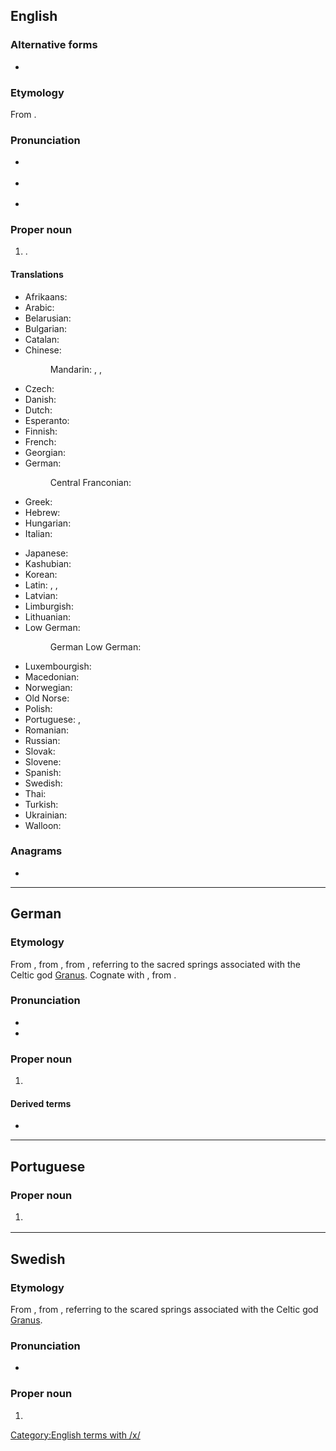 ==English==
{{wikipedia}}

===Alternative forms===
* {{l|en|Aix-la-Chapelle}} {{q|dated}}

===Etymology===
From {{der|en|de|Aachen}}.

===Pronunciation===
* {{a|RP}} {{IPA|en|/ˈɑːkən/}}
* {{a|US}} {{IPA|en|/ˈɑkən/|/ˈɑxən/}}
* {{hyphenation|en|Aa|chen}}

===Proper noun===
{{en-proper noun}}

# {{place|en|city|s/North Rhine-Westphalia|c/Germany}}.

====Translations====
{{trans-top|city in North Rhine-Westphalia}}
* Afrikaans: {{t|af|Aken}}
* Arabic: {{t|ar|آخِن|m}}
* Belarusian: {{t|be|А́хен|m}}
* Bulgarian: {{t|bg|Ахен}}
* Catalan: {{t+|ca|Aquisgrà|f}}
* Chinese:
*: Mandarin: {{t+|cmn|阿亨|tr=Āhēng}}, {{t+|cmn|亞琛}}, {{t+|cmn|亚琛|tr=Yàchēn}}
* Czech: {{t+|cs|Cáchy|p}}
* Danish: {{t|da|Aachen}}
* Dutch: {{t+|nl|Aken|n}}
* Esperanto: {{t|eo|Akeno}}
* Finnish: {{t+|fi|Aachen}}
* French: {{t+|fr|Aix-la-Chapelle}}
* Georgian: {{t|ka|აახენი}}
* German: {{t+|de|Aachen|n}}
*: Central Franconian: {{t|gmw-cfr|Oche|alt=Óche}}
* Greek: {{t+|el|Άαχεν}}
* Hebrew: {{t|he|אאכן|tr=Aachen}}
* Hungarian: {{t+|hu|Aachen}}
* Italian: {{t+|it|Aquisgrana}}
{{trans-mid}}
* Japanese: {{t|ja|アーヘン|tr=Āhen}}
* Kashubian: {{t|csb|Oche}}
* Korean: {{t+|ko|아헨}}
* Latin: {{t|la|Aquae|p}}, {{t|la|Aquisgranum|n}}, {{t|la|Urbs Aquensis|alt=Urbs Ăquḗnsis|f}}
* Latvian: {{t+|lv|Āhene|f}}
* Limburgish: {{t|li|Aoke}}
* Lithuanian: {{t|lt|Achenas}}
* Low German:
*: German Low German: {{t|nds-de|Aken}}
* Luxembourgish: {{t|lb|Oochen}}
* Macedonian: {{t|mk|Ахен}}
* Norwegian: {{t|no|Aachen}}
* Old Norse: {{t|non|Takn|m}}
* Polish: {{t+|pl|Akwizgran}}
* Portuguese: {{t|pt|Aquisgrano|f}}, {{t+|pt|Aachen|f}}
* Romanian: {{t|ro|Aachen}}
* Russian: {{t+|ru|А́хен|m}}
* Slovak: {{t|sk|Aachen}}
* Slovene: {{t|sl|Aachen}}
* Spanish: {{t+|es|Aquisgrán}}
* Swedish: {{t+|sv|Aachen}}
* Thai: {{t|th|อาเค่น}}
* Turkish: {{t|tr|Aachen}}
* Ukrainian: {{t+|uk|Аахен}}
* Walloon: {{t+|wa|Åxhe}}
{{trans-bottom}}

===Anagrams===
* {{anagrams|en|a=aacehn|Achean}}

[[Category:English terms with /x/]]

----

==German==
{{wikipedia|lang=de}}

===Etymology===
From {{inh|de|gmh|Āche}}, from {{inh|de|goh|Āhha}},<!-- old long vowel, which becomes [ɔː] in the local dialect "Ooche, Oche" and in Limburgish "Aoke" --> from {{der|de|la|aquae||waters, i.e. sources}}, referring to the sacred springs associated with the Celtic god [[Granus]]. Cognate with {{cog|goh|aha||water}}, from {{cog|gem-pro|*ahwō}}.

===Pronunciation===
* {{IPA|de|/ˈaːxən/|[ˈäːχn̩]}}
* {{audio|de|De-Aachen.ogg|Audio}}

===Proper noun===
{{de-proper noun|n|Aachens}}

# {{place|de|city|s/North Rhine-Westphalia|c/Germany|t1=Aachen}}

====Derived terms====
* {{l|de|Aachener}}

----

==Portuguese==

===Proper noun===
{{pt-proper noun|f}}

# {{place|pt|city|s/North Rhine-Westphalia|c/Germany|t1=Aachen}}
#: {{syn|pt|Aquisgrano}}

----

==Swedish==

===Etymology===
From {{der|sv|de|Aachen}}, from {{der|sv|la|aquae||waters, i.e. sources}}, referring to the scared springs associated with the Celtic god [[Granus]].
{{wikipedia|lang=sv}}

===Pronunciation===
* {{IPA|sv|/ɑːkeːn/}}

===Proper noun===
{{sv-proper noun|n}}

# {{place|sv|city|s/North Rhine-Westphalia|c/Germany|t1=Aachen}}